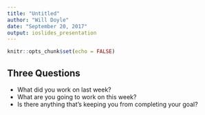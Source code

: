 ```yaml
---
title: "Untitled"
author: "Will Doyle"
date: "September 20, 2017"
output: ioslides_presentation
---
```


```r
knitr::opts_chunk$set(echo = FALSE)
```


## Three Questions

- What did you work on last week?
- What are you going to work on this week? 
- Is there anything that's keeping you from completing your goal? 


